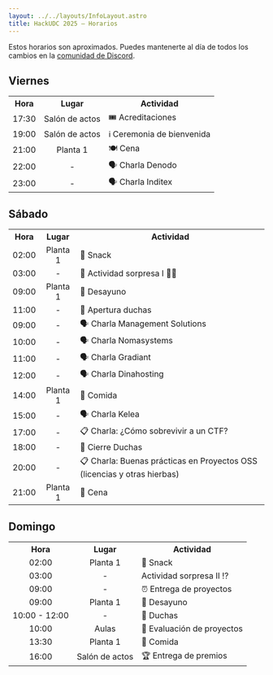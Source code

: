 ```yaml
---
layout: ../../layouts/InfoLayout.astro
title: HackUDC 2025 — Horarios
---
```


Estos horarios son aproximados. Puedes mantenerte al día de todos los cambios en la [comunidad de Discord](https://discord.gg/uAewUnCX).

## Viernes

<table class="table-fixed">
  <tr>
    <th>Hora</th>
    <th>Lugar</th>
    <th>Actividad</th>
  </tr>
  <tr>
    <td style="text-align: center">17:30</td>
    <td style="text-align: center">Salón de actos</td>
    <td style="text-align: left">🎟️ Acreditaciones</td>
  </tr>
  <tr>
    <td style="text-align: center">19:00</td>
    <td style="text-align: center">Salón de actos</td>
    <td style="text-align: left">ℹ️ Ceremonia de bienvenida</td>
  </tr>
  <tr>
    <td style="text-align: center">21:00</td>
    <td style="text-align: center">Planta 1</td>
    <td style="text-align: left">🍽️ Cena</td>
  </tr>
  <tr>
    <td style="text-align: center">22:00</td>
    <td style="text-align: center">-</td>
    <td style="text-align: left">🗣️ Charla Denodo</td>
  </tr>
  <tr>
    <td style="text-align: center">23:00</td>
    <td style="text-align: center">-</td>
    <td style="text-align: left">🗣️ Charla Inditex</td>
  </tr>
</table>

## Sábado

<table class="table-fixed">
  <tr>
    <th>Hora</th>
    <th>Lugar</th>
    <th>Actividad</th>
  </tr>
  <tr>
    <td style="text-align: center">02:00</td>
    <td style="text-align: center">Planta 1</td>
    <td style="text-align: left">🍭 Snack</td>
  </tr>
  <tr>
    <td style="text-align: center">03:00</td>
    <td style="text-align: center">-</td>
    <td style="text-align: left">🤨 Actividad sorpresa I 😶‍🌫️</td>
  </tr>
  <tr>
    <td style="text-align: center">09:00</td>
    <td style="text-align: center">Planta 1</td>
    <td style="text-align: left">🥐 Desayuno</td>
  </tr>
  <tr>
    <td style="text-align: center">11:00</td>
    <td style="text-align: center">-</td>
    <td style="text-align: left">🚿 Apertura duchas</td>
  </tr>
  <tr>
    <td style="text-align: center">09:00</td>
    <td style="text-align: center">-</td>
    <td style="text-align: left">🗣️ Charla Management Solutions</td>
  </tr>
  <tr>
    <td style="text-align: center">10:00</td>
    <td style="text-align: center">-</td>
    <td style="text-align: left">🗣️ Charla Nomasystems</td>
  </tr>
  <tr>
    <td style="text-align: center">11:00</td>
    <td style="text-align: center">-</td>
    <td style="text-align: left">🗣️ Charla Gradiant</td>
  </tr>
  <tr>
    <td style="text-align: center">12:00</td>
    <td style="text-align: center">-</td>
    <td style="text-align: left">🗣️ Charla Dinahosting</td>
  </tr>
  <tr>
    <td style="text-align: center">14:00</td>
    <td style="text-align: center">Planta 1</td>
    <td style="text-align: left">🥪 Comida</td>
  </tr>
  <tr>
    <td style="text-align: center">15:00</td>
    <td style="text-align: center">-</td>
    <td style="text-align: left">🗣️ Charla Kelea</td>
  </tr>
  <tr>
    <td style="text-align: center">17:00</td>
    <td style="text-align: center">-</td>
    <td style="text-align: left">📋 Charla: ¿Cómo sobrevivir a un CTF?</td>
  </tr>
  <tr>
    <td style="text-align: center">18:00</td>
    <td style="text-align: center">-</td>
    <td style="text-align: left">🚿 Cierre Duchas</td>
  </tr>
  <tr>
    <td style="text-align: center">20:00</td>
    <td style="text-align: center">-</td>
    <td style="text-align: left">📋 Charla: Buenas prácticas en Proyectos OSS (licencias y otras hierbas)</td>
  </tr>
  <tr>
    <td style="text-align: center">21:00</td>
    <td style="text-align: center">Planta 1</td>
    <td style="text-align: left">🍕 Cena</td>
  </tr>
</table>

## Domingo

<table class="table-fixed">
  <tr>
    <th>Hora</th>
    <th>Lugar</th>
    <th>Actividad</th>
  </tr>
  <tr>
    <td style="text-align: center">02:00</td>
    <td style="text-align: center">Planta 1</td>
    <td style="text-align: left">🍭 Snack</td>
  </tr>
  <tr>
    <td style="text-align: center">03:00</td>
    <td style="text-align: center">-</td>
    <td style="text-align: left">Actividad sorpresa II ⁉️</td>
  </tr>
  <tr>
    <td style="text-align: center">09:00</td>
    <td style="text-align: center">-</td>
    <td style="text-align: left">⏰ Entrega de proyectos</td>
  </tr>
  <tr>
    <td style="text-align: center">09:00</td>
    <td style="text-align: center">Planta 1</td>
    <td style="text-align: left">🥐 Desayuno</td>
  </tr>
  <tr>
    <td style="text-align: center">10:00 - 12:00</td>
    <td style="text-align: center">-</td>
    <td style="text-align: left">🚿 Duchas</td>
  </tr>
  <tr>
    <td style="text-align: center">10:00</td>
    <td style="text-align: center">Aulas</td>
    <td style="text-align: left">💯 Evaluación de proyectos</td>
  </tr>
  <tr>
    <td style="text-align: center">13:30</td>
    <td style="text-align: center">Planta 1</td>
    <td style="text-align: left">🥪 Comida</td>
  </tr>
  <tr>
    <td style="text-align: center">16:00</td>
    <td style="text-align: center">Salón de actos</td>
    <td style="text-align: left">🏆 Entrega de premios</td>
  </tr>
</table>
